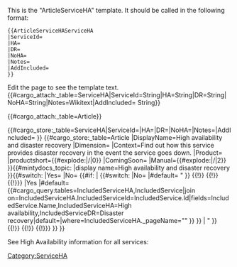 <noinclude>
This is the "ArticleServiceHA" template.
It should be called in the following format:
<pre>
{{ArticleServiceHAServiceHA
|ServiceId=
|HA=
|DR=
|NoHA=
|Notes=
|AddIncluded=
}}
</pre>
Edit the page to see the template text.
{{#cargo_attach:_table=ServiceHA|ServiceId=String|HA=String|DR=String|NoHA=String|Notes=Wikitext|AddIncluded=
String}}

{{#cargo_attach:_table=Article}}

</noinclude><includeonly>[[Category:ServiceHA]]{{#cargo_store:_table=ServiceHA|ServiceId={{{ServiceId|}}}|HA={{{HA|}}}|DR={{{DR|}}}|NoHA={{{NoHA|}}}|Notes={{{Notes|}}}|AddIncluded={{{AddIncluded|}}} }}
{{#cargo_store:_table=Article
|DisplayName=High availability and disaster recovery
|Dimension={{{Dimension|}}}
|Context=Find out how this service provides disaster recovery in the event the service goes down.
|Product={{MINTYDOCSPRODUCT}}
|productshort={{#explode:{{FULLPAGENAME}}|/|0}}
|ComingSoon={{{ComingSoon|}}}
|Manual={{#explode:{{FULLPAGENAME}}|/|2}}
}}{{EPPOHead|Role={{{Role|}}}|ComingSoon={{{ComingSoon|}}}|Dimension={{{Dimension|}}}|Context=Find out how this service provides disaster recovery in the event the service goes down.|UseCase={{{UseCase|}}}|Application={{{Application|}}}|Platform={{{Platform|}}}|PageType=Article}}{{#mintydocs_topic:
|display name=High availability and disaster recovery
}}{{#switch:{{{NoHA|}}}
|Yes={{{Notes|}}}
|No=
{{#if:{{{AddIncluded|}}}
|
{{#switch:{{{AddIncluded|}}}
|No=
|#default=
{{{!}}
!Service
! High Availability
! Disaster Recovery
{{!}}-
{{!}} {{#cargo_query:tables=ServiceHA,Service|join on=ServiceHA.ServiceId=Service.Id|fields=Service.Name|default=|where=ServiceHA._pageNamespace="{{NAMESPACENUMBER}}" AND ServiceId="{{{ServiceId}}}" }}
{{!}} {{{HA|}}}
{{!}} {{{DR|}}}
{{!}}}
|Yes
|#default=
{{#cargo_query:tables=IncludedServiceHA,IncludedService|join on=IncludedServiceHA.IncludedServiceId=IncludedService.Id|fields=IncludedService.Name,IncludedServiceHA=High availability,IncludedServiceDR=Disaster recovery|default=|where=IncludedServiceHA._pageName="{{FULLPAGENAME}}" }}
}}
|
{{{!}}
!Service
! High Availability
! Disaster Recovery
{{!}}-
{{!}} {{#cargo_query:tables=ServiceHA,Service|join on=ServiceHA.ServiceId=Service.Id|fields=Service.Name|default=|where=ServiceHA._pageNamespace="{{NAMESPACENUMBER}}" AND ServiceId="{{{ServiceId}}}" }}
{{!}} {{{HA|}}}
{{!}} {{{DR|}}}
{{!}}}
}}
}}

See High Availability information for all services: {{SuiteLevelLink|hadr}}
{{{IncludedServiceHA|}}}
</includeonly>